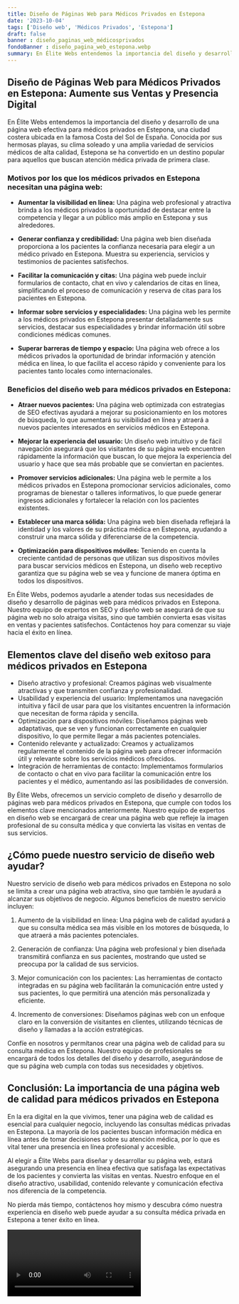 ```yaml
---
title: Diseño de Páginas Web para Médicos Privados en Estepona
date: '2023-10-04'
tags: ['Diseño web', 'Médicos Privados', 'Estepona']
draft: false
banner : diseño_paginas_web_médicosprivados
fondoBanner : diseño_pagina_web_estepona.webp
summary: En Élite Webs entendemos la importancia del diseño y desarrollo de una página web efectiva para médicos privados en Estepona, una ciudad costera ubicada en la famosa Costa del Sol de España. Conocida por sus hermosas playas, su clima soleado y una amplia variedad de servicios médicos de alta calidad, Estepona se ha convertido en un destino popular para aquellos que buscan atención médica privada de primera clase.
---
```


## **Diseño de Páginas Web para Médicos Privados en Estepona: Aumente sus Ventas y Presencia Digital**

En Élite Webs entendemos la importancia del diseño y desarrollo de una página web efectiva para médicos privados en Estepona, una ciudad costera ubicada en la famosa Costa del Sol de España. Conocida por sus hermosas playas, su clima soleado y una amplia variedad de servicios médicos de alta calidad, Estepona se ha convertido en un destino popular para aquellos que buscan atención médica privada de primera clase.

### **Motivos por los que los médicos privados en Estepona necesitan una página web:**

- **Aumentar la visibilidad en línea:** Una página web profesional y atractiva brinda a los médicos privados la oportunidad de destacar entre la competencia y llegar a un público más amplio en Estepona y sus alrededores.

- **Generar confianza y credibilidad:** Una página web bien diseñada proporciona a los pacientes la confianza necesaria para elegir a un médico privado en Estepona. Muestra su experiencia, servicios y testimonios de pacientes satisfechos.

- **Facilitar la comunicación y citas:** Una página web puede incluir formularios de contacto, chat en vivo y calendarios de citas en línea, simplificando el proceso de comunicación y reserva de citas para los pacientes en Estepona.

- **Informar sobre servicios y especialidades:** Una página web les permite a los médicos privados en Estepona presentar detalladamente sus servicios, destacar sus especialidades y brindar información útil sobre condiciones médicas comunes.

- **Superar barreras de tiempo y espacio:** Una página web ofrece a los médicos privados la oportunidad de brindar información y atención médica en línea, lo que facilita el acceso rápido y conveniente para los pacientes tanto locales como internacionales.

### **Beneficios del diseño web para médicos privados en Estepona:**

- **Atraer nuevos pacientes:** Una página web optimizada con estrategias de SEO efectivas ayudará a mejorar su posicionamiento en los motores de búsqueda, lo que aumentará su visibilidad en línea y atraerá a nuevos pacientes interesados en servicios médicos en Estepona.

- **Mejorar la experiencia del usuario:** Un diseño web intuitivo y de fácil navegación asegurará que los visitantes de su página web encuentren rápidamente la información que buscan, lo que mejora la experiencia del usuario y hace que sea más probable que se conviertan en pacientes.

- **Promover servicios adicionales:** Una página web le permite a los médicos privados en Estepona promocionar servicios adicionales, como programas de bienestar o talleres informativos, lo que puede generar ingresos adicionales y fortalecer la relación con los pacientes existentes.

- **Establecer una marca sólida:** Una página web bien diseñada reflejará la identidad y los valores de su práctica médica en Estepona, ayudando a construir una marca sólida y diferenciarse de la competencia.

- **Optimización para dispositivos móviles:** Teniendo en cuenta la creciente cantidad de personas que utilizan sus dispositivos móviles para buscar servicios médicos en Estepona, un diseño web receptivo garantiza que su página web se vea y funcione de manera óptima en todos los dispositivos.

En Élite Webs, podemos ayudarle a atender todas sus necesidades de diseño y desarrollo de páginas web para médicos privados en Estepona. Nuestro equipo de expertos en SEO y diseño web se asegurará de que su página web no solo atraiga visitas, sino que también convierta esas visitas en ventas y pacientes satisfechos. Contáctenos hoy para comenzar su viaje hacia el éxito en línea.

<GifSeo />

<Cta />

## Elementos clave del diseño web exitoso para médicos privados en Estepona

- Diseño atractivo y profesional: Creamos páginas web visualmente atractivas y que transmiten confianza y profesionalidad.
- Usabilidad y experiencia del usuario: Implementamos una navegación intuitiva y fácil de usar para que los visitantes encuentren la información que necesitan de forma rápida y sencilla.
- Optimización para dispositivos móviles: Diseñamos páginas web adaptativas, que se ven y funcionan correctamente en cualquier dispositivo, lo que permite llegar a más pacientes potenciales.
- Contenido relevante y actualizado: Creamos y actualizamos regularmente el contenido de la página web para ofrecer información útil y relevante sobre los servicios médicos ofrecidos.
- Integración de herramientas de contacto: Implementamos formularios de contacto o chat en vivo para facilitar la comunicación entre los pacientes y el médico, aumentando así las posibilidades de conversión.

By Élite Webs, ofrecemos un servicio completo de diseño y desarrollo de páginas web para médicos privados en Estepona, que cumple con todos los elementos clave mencionados anteriormente. Nuestro equipo de expertos en diseño web se encargará de crear una página web que refleje la imagen profesional de su consulta médica y que convierta las visitas en ventas de sus servicios.

## ¿Cómo puede nuestro servicio de diseño web ayudar?

Nuestro servicio de diseño web para médicos privados en Estepona no solo se limita a crear una página web atractiva, sino que también le ayudará a alcanzar sus objetivos de negocio. Algunos beneficios de nuestro servicio incluyen:

1. Aumento de la visibilidad en línea: Una página web de calidad ayudará a que su consulta médica sea más visible en los motores de búsqueda, lo que atraerá a más pacientes potenciales.

2. Generación de confianza: Una página web profesional y bien diseñada transmitirá confianza en sus pacientes, mostrando que usted se preocupa por la calidad de sus servicios.

3. Mejor comunicación con los pacientes: Las herramientas de contacto integradas en su página web facilitarán la comunicación entre usted y sus pacientes, lo que permitirá una atención más personalizada y eficiente.

4. Incremento de conversiones: Diseñamos páginas web con un enfoque claro en la conversión de visitantes en clientes, utilizando técnicas de diseño y llamadas a la acción estratégicas.

Confíe en nosotros y permítanos crear una página web de calidad para su consulta médica en Estepona. Nuestro equipo de profesionales se encargará de todos los detalles del diseño y desarrollo, asegurándose de que su página web cumpla con todas sus necesidades y objetivos.

## Conclusión: La importancia de una página web de calidad para médicos privados en Estepona

En la era digital en la que vivimos, tener una página web de calidad es esencial para cualquier negocio, incluyendo las consultas médicas privadas en Estepona. La mayoría de los pacientes buscan información médica en línea antes de tomar decisiones sobre su atención médica, por lo que es vital tener una presencia en línea profesional y accesible.

Al elegir a Élite Webs para diseñar y desarrollar su página web, estará asegurando una presencia en línea efectiva que satisfaga las expectativas de los pacientes y convierta las visitas en ventas. Nuestro enfoque en el diseño atractivo, usabilidad, contenido relevante y comunicación efectiva nos diferencia de la competencia.

No pierda más tiempo, contáctenos hoy mismo y descubra cómo nuestra experiencia en diseño web puede ayudar a su consulta médica privada en Estepona a tener éxito en línea.

<Video />

<CtaBot job='Médicos Privados' city='Estepona'/>

<Gmaps query='Estepona+españa+maps' />